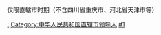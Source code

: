 仅限直辖市时期（不含四川省重庆市、河北省天津市等）

[[Category:中华人民共和国省级行政区行政副职|:]]
[[Category:中华人民共和国直辖市领导人|Category:中华人民共和国直辖市领导人]]
[[Category:中华人民共和国副市长|#1]]
